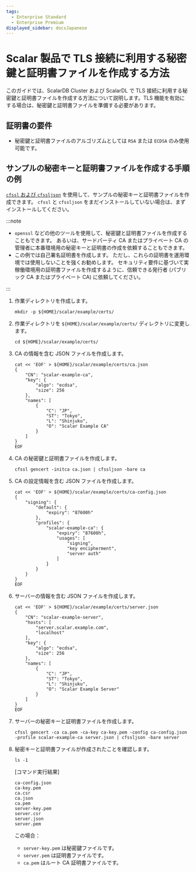 ```yaml
---
tags:
  - Enterprise Standard
  - Enterprise Premium
displayed_sidebar: docsJapanese
---
```


# Scalar 製品で TLS 接続に利用する秘密鍵と証明書ファイルを作成する方法


<TranslationBanner />

このガイドでは、ScalarDB Cluster および ScalarDL で TLS 接続に利用する秘密鍵と証明書ファイルを作成する方法について説明します。TLS 機能を有効にする場合は、秘密鍵と証明書ファイルを準備する必要があります。

## 証明書の要件

* 秘密鍵と証明書ファイルのアルゴリズムとしては `RSA` または `ECDSA` のみ使用可能です。

## サンプルの秘密キーと証明書ファイルを作成する手順の例

[`cfssl` および `cfssljson`](https://github.com/cloudflare/cfssl) を使用して、サンプルの秘密キーと証明書ファイルを作成できます。 `cfssl` と `cfssljson` をまだインストールしていない場合は、まずインストールしてください。

:::note

* `openssl` などの他のツールを使用して、秘密鍵と証明書ファイルを作成することもできます。 あるいは、サードパーティ CA またはプライベート CA の管理者に本番環境用の秘密キーと証明書の作成を依頼することもできます。
* この例では自己署名証明書を作成します。 ただし、これらの証明書を運用環境では使用しないことを強くお勧めします。 セキュリティ要件に基づいて実稼働環境用の証明書ファイルを作成するように、信頼できる発行者 (パブリック CA またはプライベート CA) に依頼してください。

:::

1. 作業ディレクトリを作成します。

   ```console
   mkdir -p ${HOME}/scalar/example/certs/
   ```

1. 作業ディレクトリを `${HOME}/scalar/example/certs/` ディレクトリに変更します。

   ```console
   cd ${HOME}/scalar/example/certs/
   ```

1. CA の情報を含む JSON ファイルを作成します。

   ```console
   cat << 'EOF' > ${HOME}/scalar/example/certs/ca.json
   {
       "CN": "scalar-example-ca",
       "key": {
           "algo": "ecdsa",
           "size": 256
       },
       "names": [
           {
               "C": "JP",
               "ST": "Tokyo",
               "L": "Shinjuku",
               "O": "Scalar Example CA"
           }
       ]
   }
   EOF
   ```

1. CA の秘密鍵と証明書ファイルを作成します。

   ```console
   cfssl gencert -initca ca.json | cfssljson -bare ca
   ```

1. CA の設定情報を含む JSON ファイルを作成します。

   ```console
   cat << 'EOF' > ${HOME}/scalar/example/certs/ca-config.json
   {
       "signing": {
           "default": {
               "expiry": "87600h"
           },
           "profiles": {
               "scalar-example-ca": {
                   "expiry": "87600h",
                   "usages": [
                       "signing",
                       "key encipherment",
                       "server auth"
                   ]
               }
           }
       }
   }
   EOF
   ```

1. サーバーの情報を含む JSON ファイルを作成します。

   ```console
   cat << 'EOF' > ${HOME}/scalar/example/certs/server.json
   {
       "CN": "scalar-example-server",
       "hosts": [
           "server.scalar.example.com",
           "localhost"
       ],
       "key": {
           "algo": "ecdsa",
           "size": 256
       },
       "names": [
           {
               "C": "JP",
               "ST": "Tokyo",
               "L": "Shinjuku",
               "O": "Scalar Example Server"
           }
       ]
   }
   EOF
   ```

1. サーバーの秘密キーと証明書ファイルを作成します。

   ```console
   cfssl gencert -ca ca.pem -ca-key ca-key.pem -config ca-config.json -profile scalar-example-ca server.json | cfssljson -bare server
   ```

1. 秘密キーと証明書ファイルが作成されたことを確認します。

   ```console
   ls -1
   ```

   [コマンド実行結果]

   ```console
   ca-config.json
   ca-key.pem
   ca.csr
   ca.json
   ca.pem
   server-key.pem
   server.csr
   server.json
   server.pem
   ```

   この場合：

    * `server-key.pem` は秘密鍵ファイルです。
    * `server.pem` は証明書ファイルです。
    * `ca.pem` はルート CA 証明書ファイルです。
